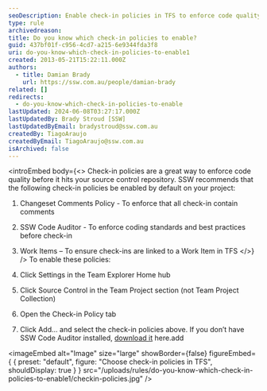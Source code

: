 ```yaml
---
seoDescription: Enable check-in policies in TFS to enforce code quality and coding standards before committing changes.
type: rule
archivedreason:
title: Do you know which check-in policies to enable?
guid: 437bf01f-c956-4cd7-a215-6e9344fda3f8
uri: do-you-know-which-check-in-policies-to-enable1
created: 2013-05-21T15:22:11.000Z
authors:
  - title: Damian Brady
    url: https://ssw.com.au/people/damian-brady
related: []
redirects:
  - do-you-know-which-check-in-policies-to-enable
lastUpdated: 2024-06-08T03:27:17.000Z
lastUpdatedBy: Brady Stroud [SSW]
lastUpdatedByEmail: bradystroud@ssw.com.au
createdBy: TiagoAraujo
createdByEmail: TiagoAraujo@ssw.com.au
isArchived: false
---
```


<introEmbed
  body={<>
Check-in policies are a great way to enforce code quality before it hits your source control repository. SSW recommends that the following check-in policies be enabled by default on your project:

1. Changeset Comments Policy - To enforce that all check-in contain comments
2. SSW Code Auditor - To enforce coding standards and best practices before check-in
3. Work Items – To ensure check-ins are linked to a Work Item in TFS
  </>}
/>
To enable these policies:

1. Click Settings in the Team Explorer Home hub
2. Click Source Control in the Team Project section (not Team Project Collection)
3. Open the Check-in Policy tab
4. Click Add... and select the check-in policies above. If you don’t have SSW Code Auditor installed, [download it](https://www.ssw.com.au/ssw/codeauditor/) here.add


<imageEmbed
  alt="Image"
  size="large"
  showBorder={false}
  figureEmbed={ {
    preset: "default",
    figure: "Choose check-in policies in TFS",
    shouldDisplay: true
  } }
  src="/uploads/rules/do-you-know-which-check-in-policies-to-enable1/checkin-policies.jpg"
/>
